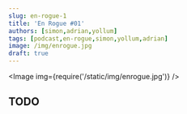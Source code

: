 ```yaml
---
slug: en-rogue-1
title: 'En Rogue #01'
authors: [simon,adrian,yollum]
tags: [podcast,en-rogue,simon,yollum,adrian]
image: /img/enrogue.jpg
draft: true
---
```



<Image img={require('/static/img/enrogue.jpg')} />

<!--truncate-->

## TODO

<ReactPlayer
    width="100%"
    height="auto"
    controls
    url='https://m10z.picnotes.de/todo'
/>

